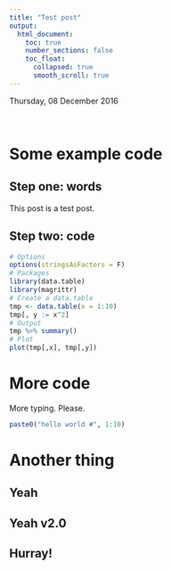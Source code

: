 ```yaml
---
title: "Test post"
output:
  html_document:
    toc: true
    number_sections: false
    toc_float:
      collapsed: true
      smooth_scroll: true
---
```


Thursday, 08 December 2016

<br>

# Some example code

## Step one: words

This post is a test post.

## Step two: code

```r
# Options
options(stringsAsFactors = F)
# Packages
library(data.table)
library(magrittr)
# Create a data.table
tmp <- data.table(x = 1:10)
tmp[, y := x^2]
# Output
tmp %>% summary()
# Plot
plot(tmp[,x], tmp[,y])
```

# More code

More typing. Please.

```r
paste0("hello world #", 1:10)
```

# Another thing

## Yeah

## Yeah v2.0

## Hurray!
